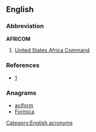 ==English==
{{wikipedia}}

===Abbreviation===
'''AFRICOM'''

# [[w:United States Africa Command|United States Africa Command]]

===References===
* [http://www.africom.mil/AboutAFRICOM.asp]

===Anagrams===
* [[aciform#English|aciform]]
* [[Formica#English|Formica]]

[[Category:English acronyms]]